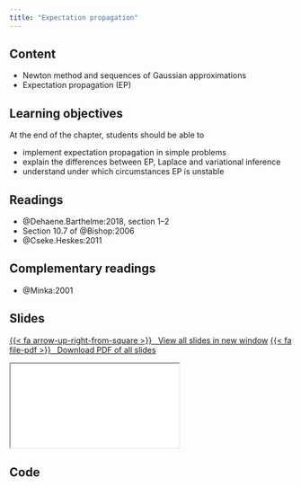 ```yaml
---
title: "Expectation propagation"
---
```



## Content

- Newton method and sequences of Gaussian approximations
- Expectation propagation (EP)

## Learning objectives

At the end of the chapter, students should be able to

- implement expectation propagation in simple problems
- explain the differences between EP, Laplace and variational inference
- understand under which circumstances EP is unstable

## Readings

- @Dehaene.Barthelme:2018, section 1--2
- Section 10.7 of @Bishop:2006
- @Cseke.Heskes:2011

## Complementary readings

- @Minka:2001


## Slides


<p class="text-center"><a class="btn btn-success btn-lg" target="_blank" href="../slides/bayesmod-slides11.html">{{< fa arrow-up-right-from-square >}} &ensp;View all slides in new window</a> <a class="btn btn-success btn-lg" target="_blank" href="../slides/bayesmod-slides11.pdf" role="button">{{< fa file-pdf >}} &ensp;Download PDF of all slides</a></p>


<div class="ratio ratio-16x9">
<iframe class="slide-deck" src="../slides/bayesmod-slides11.html"></iframe>
</div>



## Code
